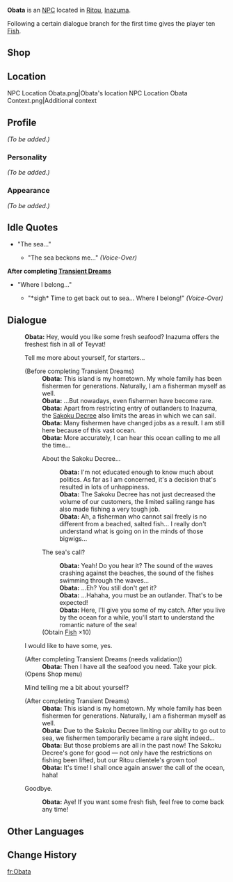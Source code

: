 {{Meta
<!-- REMOVE THIS TEMPLATE AFTER ADDING MISSING INFO -->
|missing_NPC_profile  = yes
}}
{{Character Infobox
|type             = NPC
|image            = NPC Obata.png
|region           = Inazuma
|title            = Fisherman
|dialoguereward   = {{Card|Fish|10}}
}}
'''Obata''' is an [[NPC]] located in [[Ritou]], [[Inazuma]].

Following a certain dialogue branch for the first time gives the player ten [[Fish]].

==Shop==
{{Shop/Header|note=Refreshes|total=1|vendor=Obata}}
{{Shop|Fish|240|10|note=Daily|total=1}}
{{Shop|Crab|240|10|note=Daily|total=1}}
{{Shop|Shrimp Meat|150|50|note=Daily|total=1}}
{{Shop|Sea Ganoderma|1,000|5|note=Every 3 Days|total=1}}
{{Shop/Footer|note=&#32;|total=17,300}}

==Location==
<gallery hideaddbutton="true" captionalign="center">
NPC Location Obata.png|Obata's location
NPC Location Obata Context.png|Additional context
</gallery>

==Profile==
<!-- detailed story/lore information goes here -->
''(To be added.)''

===Personality===
''(To be added.)''

===Appearance===
''(To be added.)''

==Idle Quotes==
*"The sea..."
** {{A|VO Obata 01.ogg}} "The sea beckons me..." ''(Voice-Over)''

'''After completing [[Transient Dreams]]'''
* "Where I belong..."
** {{A|VO Obata 02.ogg}} "*sigh* Time to get back out to sea... Where I belong!" ''(Voice-Over)''

==Dialogue==
{{Dialogue start}}
:'''Obata:''' Hey, would you like some fresh seafood? Inazuma offers the freshest fish in all of Teyvat!
:{{DIcon}} Tell me more about yourself, for starters...
:;(Before completing Transient Dreams)
::'''Obata:''' This island is my hometown. My whole family has been fishermen for generations. Naturally, I am a fisherman myself as well.
::'''Obata:''' ...But nowadays, even fishermen have become rare.
::'''Obata:''' Apart from restricting entry of outlanders to Inazuma, the [[Sakoku Decree]] also limits the areas in which we can sail.
::'''Obata:''' Many fishermen have changed jobs as a result. I am still here because of this vast ocean.
::'''Obata:''' More accurately, I can hear this ocean calling to me all the time...
::{{DIcon}} About the Sakoku Decree...
:::'''Obata:''' I'm not educated enough to know much about politics. As far as I am concerned, it's a decision that's resulted in lots of unhappiness.
:::'''Obata:''' The Sakoku Decree has not just decreased the volume of our customers, the limited sailing range has also made fishing a very tough job.
:::'''Obata:''' Ah, a fisherman who cannot sail freely is no different from a beached, salted fish... I really don't understand what is going on in the minds of those bigwigs...
::{{DIcon|Reward}} The sea's call?
:::'''Obata:''' Yeah! Do you hear it? The sound of the waves crashing against the beaches, the sound of the fishes swimming through the waves...
:::'''Obata:''' ...Eh? You still don't get it?
:::'''Obata:''' ...Hahaha, you must be an outlander. That's to be expected!
:::'''Obata:''' Here, I'll give you some of my catch. After you live by the ocean for a while, you'll start to understand the romantic nature of the sea!
::;(Obtain [[Fish]] ×10)
:{{DIcon|Shop}} I would like to have some, yes.
:;(After completing Transient Dreams (needs validation))
::'''Obata:''' Then I have all the seafood you need. Take your pick.
:;(Opens Shop menu)
:{{DIcon}} Mind telling me a bit about yourself?
:;(After completing Transient Dreams)
::'''Obata:''' This island is my hometown. My whole family has been fishermen for generations. Naturally, I am a fisherman myself as well.
::'''Obata:''' Due to the Sakoku Decree limiting our ability to go out to sea, we fishermen temporarily became a rare sight indeed...
::'''Obata:''' But those problems are all in the past now! The Sakoku Decree's gone for good &mdash; not only have the restrictions on fishing been lifted, but our Ritou clientele's grown too!
::'''Obata:''' It's time! I shall once again answer the call of the ocean, haha!
:{{DIcon}} Goodbye.
::'''Obata:''' Aye! If you want some fresh fish, feel free to come back any time!
{{Dialogue end}}

==Other Languages==
{{Other Languages|default_hidden = 1
|en      = Obata
|zhs     = 小畑
|zhs_rm  = Xiǎotián
|zht     = 小畑
|zht_rm  = Xiǎotián
|ja      = 小畑
|ja_rm   = Obata
|ko      = 오바타
|ko_rm   = Obata
|es      = Obata
|fr      = Obata
|ru      = Обата
|th      = Obata
|vi      = Obata
|de      = Obata
|id      = Obata
|pt      = Obata
}}

==Change History==
{{Change History|2.0}}
<!--
==References==
{{Reflist}}-->

[[fr:Obata]]